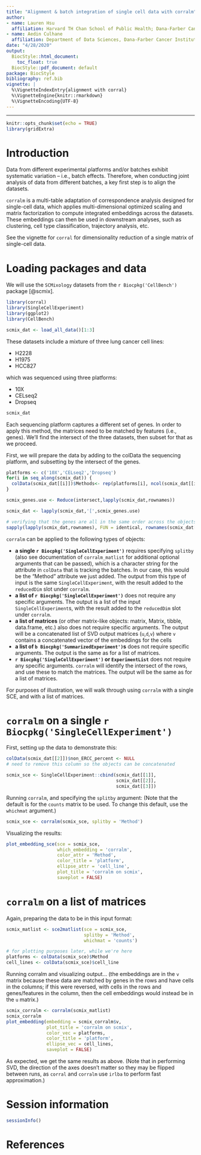 ```yaml
---
title: "Alignment & batch integration of single cell data with corralm"
author: 
- name: Lauren Hsu
  affiliation: Harvard TH Chan School of Public Health; Dana-Farber Cancer Institute
- name: Aedin Culhane
  affiliation: Department of Data Sciences, Dana-Farber Cancer Institute, Department of Biostatistics, Harvard TH Chan School of Public Health
date: "4/28/2020"
output:
  BiocStyle::html_document:
    toc_float: true
  BiocStyle::pdf_document: default
package: BiocStyle
bibliography: ref.bib
vignette: |
  %\VignetteIndexEntry{alignment with corral}
  %\VignetteEngine{knitr::rmarkdown}
  %\VignetteEncoding{UTF-8}
---
```

---

```r
knitr::opts_chunk$set(echo = TRUE)
library(gridExtra)
```

# Introduction

Data from different experimental platforms and/or batches exhibit systematic variation -- i.e., batch effects. Therefore, when conducting joint analysis of data from different batches, a key first step is to align the datasets.

`corralm` is a multi-table adaptation of correspondence analysis designed for single-cell data, which applies multi-dimensional optimized scaling and matrix factorization to compute integrated embeddings across the datasets. These embeddings can then be used in downstream analyses, such as clustering, cell type classification, trajectory analysis, etc. 

See the vignette for `corral` for dimensionality reduction of a single matrix of single-cell data.

# Loading packages and data

We will use the `SCMixology` datasets from the `r Biocpkg('CellBench')` package [@scmix].

```r
library(corral)
library(SingleCellExperiment)
library(ggplot2)
library(CellBench)

scmix_dat <- load_all_data()[1:3]

```

These datasets include a mixture of three lung cancer cell lines:

* H2228
* H1975
* HCC827

which was sequenced using three platforms:

* 10X
* CELseq2
* Dropseq

```r
scmix_dat
```

Each sequencing platform captures a different set of genes. In order to apply this method, the matrices need to be matched by features (i.e., genes). We'll find the intersect of the three datasets, then subset for that as we proceed.

First, we will prepare the data by adding to the colData the sequencing platform, and subsetting by the intersect of the genes.

```r
platforms <- c('10X','CELseq2','Dropseq')
for(i in seq_along(scmix_dat)) {
  colData(scmix_dat[[i]])$Methods<- rep(platforms[i], ncol(scmix_dat[[i]]))
}

scmix_genes.use <- Reduce(intersect,lapply(scmix_dat,rownames))

scmix_dat <- lapply(scmix_dat,'[',scmix_genes.use)

# verifying that the genes are all in the same order across the objects
sapply(lapply(scmix_dat,rownames), FUN = identical, rownames(scmix_dat[[1]]))

```

`corralm` can be applied to the following types of objects:

* **a single `r Biocpkg('SingleCellExperiment')`** requires specifying `splitby` (also see documentation of `corralm_matlist` for additional optional arguments that can be passed), which is a character string for the attribute in `colData` that is tracking the batches. In our case, this would be the "Method" attribute we just added. The output from this type of input is the same `SingleCellExperiment`, with the result added to the `reducedDim` slot under `corralm`.
* **a list of `r Biocpkg('SingleCellExperiment')`** does not require any specific arguments. The output is a list of the input `SingleCellExperiment`s, with the result added to the `reducedDim` slot under `corralm`.
* **a list of matrices** (or other matrix-like objects: matrix, Matrix, tibble, data.frame, etc.) also does not require specific arguments. The output will be a concatenated list of SVD output matrices (`u`,`d`,`v`) where `v` contains a concatenated vector of the embeddings for the cells
* **a list of `b Biocpkg('SummarizedExperiment')`s** does not require specific arguments. The output is the same as for a list of matrices.
* **`r Biocpkg('SingleCellExperiment')` or `ExperimentList`** does not require any specific arguments. `corralm` will identify the intersect of the rows, and use these to match the matrices. The output will be the same as for a list of matrices.

For purposes of illustration, we will walk through using `corralm` with a single SCE, and with a list of matrices.

# `corralm` on a single `r Biocpkg('SingleCellExperiment')`

First, setting up the data to demonstrate this:
```r
colData(scmix_dat[[2]])$non_ERCC_percent <- NULL
# need to remove this column so the objects can be concatenated

scmix_sce <- SingleCellExperiment::cbind(scmix_dat[[1]],
                                         scmix_dat[[2]],
                                         scmix_dat[[3]])
```

Running `corralm`, and specifying the `splitby` argument:
(Note that the default is for the `counts` matrix to be used. To change this default, use the `whichmat` argument.)
```r
scmix_sce <- corralm(scmix_sce, splitby = 'Method')
```

Visualizing the results:
```r
plot_embedding_sce(sce = scmix_sce, 
                   which_embedding = 'corralm', 
                   color_attr = 'Method', 
                   color_title = 'platform', 
                   ellipse_attr = 'cell_line', 
                   plot_title = 'corralm on scmix', 
                   saveplot = FALSE)
```

# `corralm` on a list of matrices

Again, preparing the data to be in this input format:
```r
scmix_matlist <- sce2matlist(sce = scmix_sce, 
                             splitby = 'Method', 
                             whichmat = 'counts')

# for plotting purposes later, while we're here
platforms <- colData(scmix_sce)$Method
cell_lines <- colData(scmix_sce)$cell_line
```

Running corralm and visualizing output...
(the embeddings are in the `v` matrix because these data are matched by genes in the rows and have cells in the columns; if this were reversed, with cells in the rows and genes/features in the column, then the cell embeddings would instead be in the `u` matrix.)
```r
scmix_corralm <- corralm(scmix_matlist)
scmix_corralm
plot_embedding(embedding = scmix_corralm$v, 
               plot_title = 'corralm on scmix', 
               color_vec = platforms, 
               color_title = 'platform', 
               ellipse_vec = cell_lines, 
               saveplot = FALSE)
```

As expected, we get the same results as above. (Note that in performing SVD, the direction of the axes doesn't matter so they may be flipped between runs, as `corral` and `corralm` use `irlba` to perform fast approximation.)

# Session information

```r
sessionInfo()
```

# References
